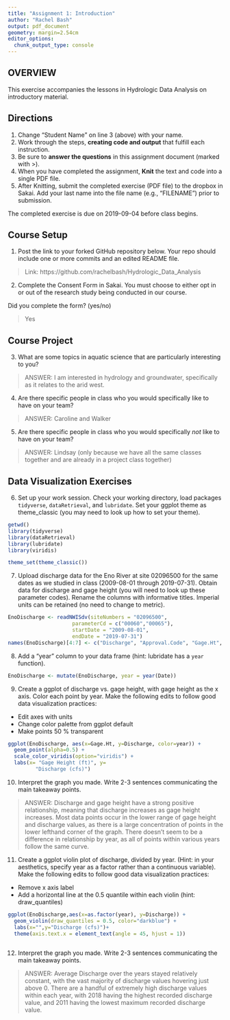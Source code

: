 ```yaml
---
title: "Assignment 1: Introduction"
author: "Rachel Bash"
output: pdf_document
geometry: margin=2.54cm
editor_options: 
  chunk_output_type: console
---
```


## OVERVIEW

This exercise accompanies the lessons in Hydrologic Data Analysis on introductory material. 

## Directions
1. Change "Student Name" on line 3 (above) with your name.
3. Work through the steps, **creating code and output** that fulfill each instruction.
4. Be sure to **answer the questions** in this assignment document (marked with >).
6. When you have completed the assignment, **Knit** the text and code into a single PDF file.
8. After Knitting, submit the completed exercise (PDF file) to the dropbox in Sakai. Add your last name into the file name (e.g., "FILENAME") prior to submission.

The completed exercise is due on 2019-09-04 before class begins.

## Course Setup
1. Post the link to your forked GitHub repository below. Your repo should include one or more commits and an edited README file.  

>  Link: https://github.com/rachelbash/Hydrologic_Data_Analysis

2. Complete the Consent Form in Sakai. You must choose to either opt in or out of the research study being conducted in our course.

Did you complete the form? (yes/no)

> Yes

## Course Project

3. What are some topics in aquatic science that are particularly interesting to you?

> ANSWER: I am interested in hydrology and groundwater, specifically as it relates to the arid west.

4. Are there specific people in class who you would specifically like to have on your team?

> ANSWER: Caroline and Walker

5. Are there specific people in class who you would specifically *not* like to have on your team?

> ANSWER: Lindsay (only because we have all the same classes together and are already in a project class together)

## Data Visualization Exercises

6. Set up your work session. Check your working directory, load packages `tidyverse`,  `dataRetrieval`, and `lubridate`. Set your ggplot theme as theme_classic (you may need to look up how to set your theme).

```r
getwd()
library(tidyverse)
library(dataRetrieval)
library(lubridate)
library(viridis)

theme_set(theme_classic())


```

7. Upload discharge data for the Eno River at site 02096500 for the same dates as we studied in class (2009-08-01 through 2019-07-31). Obtain data for discharge and gage height (you will need to look up these parameter codes). Rename the columns with informative titles. Imperial units can be retained (no need to change to metric).

```r
EnoDischarge <- readNWISdv(siteNumbers = "02096500",
                     parameterCd = c("00060","00065"), 
                     startDate = "2009-08-01",
                     endDate = "2019-07-31")
names(EnoDischarge)[4:7] <- c("Discharge", "Approval.Code", "Gage.Ht", "Approval.Code2")

```

8. Add a "year" column to your data frame (hint: lubridate has a `year` function).

```r
EnoDischarge <- mutate(EnoDischarge, year = year(Date))


```

9. Create a ggplot of discharge vs. gage height, with gage height as the x axis. Color each point by year. Make the following edits to follow good data visualization practices: 

* Edit axes with units
* Change color palette from ggplot default
* Make points 50 % transparent

```r
ggplot(EnoDischarge, aes(x=Gage.Ht, y=Discharge, color=year)) +
  geom_point(alpha=0.5) +
  scale_color_viridis(option="viridis") +
  labs(x= "Gage Height (ft)", y=
         "Discharge (cfs)")


```

10. Interpret the graph you made. Write 2-3 sentences communicating the main takeaway points. 

> ANSWER: Discharge and gage height have a strong positive relationship, meaning that discharge increases as gage height increases. Most data points occur in the lower range of gage height and discharge values, as there is a large concentration of points in the lower lefthand corner of the graph. There doesn't seem to be a difference in relationship by year, as all of points within various years follow the same curve.

11. Create a ggplot violin plot of discharge, divided by year. (Hint: in your aesthetics, specify year as a factor rather than a continuous variable). Make the following edits to follow good data visualization practices: 

* Remove x axis label
* Add a horizontal line at the 0.5 quantile within each violin (hint: draw_quantiles)
```r
ggplot(EnoDischarge,aes(x=as.factor(year), y=Discharge)) +
  geom_violin(draw_quantiles = 0.5, color="darkblue") +
  labs(x="",y="Discharge (cfs)")+
  theme(axis.text.x = element_text(angle = 45, hjust = 1))
  
```

12. Interpret the graph you made. Write 2-3 sentences communicating the main takeaway points. 

> ANSWER: Average Discharge over the years stayed relatively constant, with the vast majority of discharge values hovering just above 0. There are a handful of extremely high discharge values within each year, with 2018 having the highest recorded discharge value, and 2011 having the lowest maximum recorded discharge value.
